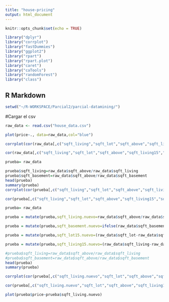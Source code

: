 ```yaml
---
title: "house-pricing"
output: html_document
---
```


```r
knitr::opts_chunk$set(echo = TRUE)
```

```r
library("dplyr")
library("corrplot")
library("fastDummies")
library("ggplot2")
library("rpart")
library("rpart.plot")
library("caret")
library("caTools")
library("randomForest")
library("class")
```
## R Markdown
```r

setwd("~/R-WORKSPACE/Parcial2/parcial-datamining/")
```
#Cargar el csv
```r

raw_data <- read.csv("house_data.csv")
```



```r

plot(price~., data=raw_data,col="blue")
```

```r
corrplot(cor(raw_data[,c("sqft_living","sqft_lot","sqft_above","sqft_living15","sqft_lot15","sqft_basement")]),method="square")

cor(raw_data[,c("sqft_living","sqft_lot","sqft_above","sqft_living15","sqft_lot15","sqft_basement")])

```


```r

prueba= raw_data

prueba$sqft_living=raw_data$sqft_above/raw_data$sqft_living
prueba$sqft_basement=raw_data$sqft_above/raw_data$sqft_basement
head(prueba)
summary(prueba)
corrplot(cor(prueba[,c("sqft_living","sqft_lot","sqft_above","sqft_living15","sqft_lot15","sqft_basement")]),method="square")

cor(prueba[,c("sqft_living","sqft_lot","sqft_above","sqft_living15","sqft_lot15","sqft_basement")])

```

```r

prueba= raw_data

prueba = mutate(prueba,sqft_living.nuevo=raw_data$sqft_above/raw_data$sqft_living)

prueba = mutate(prueba,sqft_basement.nuevo=ifelse(raw_data$sqft_basement>0,raw_data$sqft_above/raw_data$sqft_basement,0))

prueba = mutate(prueba,sqft_lot15.nuevo=(raw_data$sqft_lot-raw_data$sqft_lot15)/raw_data$sqft_lot)

prueba = mutate(prueba,sqft_living15.nuevo=(raw_data$sqft_living-raw_data$sqft_living15)/raw_data$sqft_living)

#prueba$sqft_living=raw_data$sqft_above/raw_data$sqft_living
#prueba$sqft_basement=raw_data$sqft_above/raw_data$sqft_basement
head(prueba)
summary(prueba)

corrplot(cor(prueba[,c("sqft_living.nuevo","sqft_lot","sqft_above","sqft_living15.nuevo","sqft_lot15.nuevo","sqft_basement.nuevo")]),method="square")

cor(prueba[,c("sqft_living.nuevo","sqft_lot","sqft_above","sqft_living15.nuevo","sqft_lot15.nuevo","sqft_basement.nuevo")])

```



```r
plot(prueba$price~prueba$sqft_living.nuevo)
```